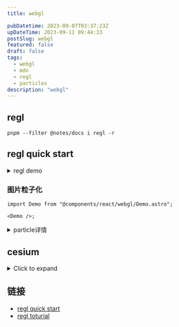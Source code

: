 ```yaml
---
title: webgl

pubDatetime: 2023-09-07T03:37:23Z
upDateTime: 2023-09-11 09:44:33
postSlug: webgl
featured: false
draft: false
tags:
  - webgl
  - mdn
  - regl
  - particles
description: "webgl"
---
```


## regl

```shell
pnpm --filter @notes/docs i regl -r
```

## regl quick start


<ReglDemo client:load />

<details>
<summary>regl demo</summary>

```tsx
import { useEffect } from "react";
import wrapREGL from "regl";

export default () => {
  useEffect(() => {
    const regl = wrapREGL("#demo");
    const drawTriangle = regl({
      frag: `
  void main() {
    gl_FragColor = vec4(1, 0, 0, 1);
  }`,
      vert: `
  attribute vec2 position;
  void main() {
    gl_Position = vec4(position, 0, 1);
  }`,
      attributes: {
        position: [
          [0, -1],
          [-1, 0],
          [1, 1],
        ],
      },

      count: 3,
    });
    regl.frame(() => {
      regl.clear({
        color: [0, 0, 0, 1],
      });
      drawTriangle();
    });
  });
  return <canvas id="demo"></canvas>;
};
```

</details>

### 图片粒子化


<Demo client:load />

```tsx
import Demo from "@components/react/webgl/Demo.astro";

<Demo />;
```

<details>
<summary> particle详情</summary>

```tsx
import { useEffect } from "react";

export const useParticle = (
  canvasId: string = "canvas1",
  imgId: string = "image1",
  buttonId: string = "wrapButton",
  startId: string = "start"
) => {
  useEffect(() => {
    let aId = 0;
    const init = () => {
      const canvas = document.getElementById(canvasId) as HTMLCanvasElement;
      const wrapButton = document.getElementById(buttonId) as HTMLButtonElement;
      const ctx = canvas.getContext("2d") as CanvasRenderingContext2D;

      const width = canvas.clientWidth as number;
      const height = canvas.clientHeight as number;
      class Particle {
        x: number;
        y: number;
        size: number;
        effect: Effect;
        vx: number;
        vy: number;
        originY: number;
        originX: number;
        color: string;
        ease: number = 0.1;
        constructor(effect: Effect, color: string, j: number, i: number) {
          this.effect = effect;
          this.x = Math.random() * this.effect.width;
          this.y = Math.random() * this.effect.height;
          this.originX = Math.floor(j);
          this.originY = i;
          // this.x =this.originX;
          // this.y = this.originY;
          this.color = color;
          this.size = this.effect.gap;
          this.ease = 0.1;
          // this.vx = Math.random()  - 0.5;
          // this.vy = Math.random()  - 0.5;

          this.vx = 0;
          this.vy = 0;
        }

        draw(contex: CanvasRenderingContext2D) {
          contex.fillStyle = this.color;
          contex.fillRect(this.x, this.y, this.size, this.size);
        }
        update() {
          //妙
          this.x += (this.originX - this.x) * this.ease;
          this.y += (this.originY - this.y) * this.ease;
          // this.y += this.vy;
        }

        wrap() {
          this.x = Math.random() * this.effect.width;
          this.y = Math.random() * this.effect.height;
          this.ease = 0.05;
        }
      }

      class Effect {
        width: number;
        height: number;
        particles: Array<Particle>;
        imgae: HTMLImageElement;
        centerX: number;
        centerY: number;
        x: number;
        y: number;
        gap: number;
        constructor(width: number, height: number) {
          this.width = width;
          this.height = height;
          this.particles = [];
          this.imgae = document.getElementById(imgId) as HTMLImageElement;
          this.centerX = this.width * 0.5;
          this.centerY = this.height * 0.5;
          this.x = this.centerX - this.imgae.width * 0.5;
          this.y = this.centerY - this.imgae.height * 0.5;
          this.gap = 4;
        }

        init(context: CanvasRenderingContext2D) {
          context.drawImage(this.imgae, this.x, this.y);
          const pixels = context.getImageData(
            0,
            0,
            this.width,
            this.height
          ).data;
          for (let i = 0; i < this.height; i += this.gap) {
            for (let j = 0; j < this.width; j += this.gap) {
              const index = (i * this.width + j) * 4;
              const red = pixels[index];
              const green = pixels[index + 1];
              const blue = pixels[index + 2];
              const alpha = pixels[index + 3];

              let color = `rgb(${red},${green},${blue})`;
              if (alpha > 0) {
                this.particles.push(new Particle(this, color, j, i));
              }
            }
          }
        }
        draw(context: CanvasRenderingContext2D) {
          this.particles.forEach(item => item.draw(context));
        }
        update() {
          this.particles.forEach(item => item.update());
        }

        wrap() {
          this.particles.forEach(item => item.wrap());
        }
      }

      const effect = new Effect(width, height);
      effect.init(ctx);
      const animate = () => {
        ctx.clearRect(0, 0, width, height);
        effect.draw(ctx);
        effect.update();
        aId = requestAnimationFrame(animate);
      };
      animate();
      wrapButton.addEventListener("click", () => {
        effect.wrap();
      });
    };

    init();
  });
};
```

</details>

## cesium

<details>
<summary>Click to expand</summary>

### Cesium 基本概念

#### 1. **CesiumJS**

CesiumJS 是一个开源 JavaScript 库，用于创建和显示 3D 地球仪和 2D 地图。它提供了一种高性能、跨平台的方式来可视化地理空间数据。

#### 2. **Viewer**

`Viewer` 是 CesiumJS 中的一个核心类，用于创建和管理 3D 地球仪或 2D 地图的实例。它提供了许多便捷的方法和属性来操作和交互地球仪。

#### 3. **Scene**

`Scene` 是 CesiumJS 中的另一个核心类，负责管理所有的 3D 场景和渲染。`Viewer` 包含一个 `Scene` 实例。

#### 4. **Entity**

`Entity` 是 CesiumJS 中的一个类，用于表示地球仪上的一个对象（例如点、线、面、模型等）。`Entity` 可以包含多种数据，如位置、形状、模型等。

#### 5. **DataSource**

`DataSource` 是一个数据容器，用于管理和展示地理空间数据。常见的 DataSource 类型包括 `CzmlDataSource`、`GeoJsonDataSource` 和 `KmlDataSource`。

### Cesium 进阶概念

#### 1. **Tileset**

`Tileset` 是一种分块的地理空间数据格式，用于高效地加载和显示大规模的 3D 数据。常见的 Tileset 格式包括 3D Tiles 和 TMS。

#### 2. **ImageryLayer**

`ImageryLayer` 是 CesiumJS 中的一个类，用于管理和显示地球表面上的影像图层。你可以将多种影像图层叠加在一起，并控制它们的显示顺序和透明度。

#### 3. **TerrainProvider**

`TerrainProvider` 是一个接口，用于提供地形数据。CesiumJS 支持多种地形提供器，包括 `EllipsoidTerrainProvider`、`CesiumTerrainProvider` 和 `VRTheWorldTerrainProvider`。

#### 4. **Primitive**

`Primitive` 是 CesiumJS 中的低级渲染对象，用于表示地球仪上的几何体。与 `Entity` 相比，`Primitive` 更接近于 WebGL 层，因此可以提供更高的性能和灵活性。

### Cesium 示例：基本使用

下面是一个基本的 React 示例，展示如何使用 Cesium 创建一个 3D 地球仪，并添加一些基本的实体。

#### 创建 React 项目

首先，创建一个新的 React 项目并安装 `cesium` 和 `resium`：

```sh
npx create-react-app cesium-demo --template typescript
cd cesium-demo
npm install cesium resium
```

#### 配置 Cesium

在 `vite.config.ts` 文件中添加以下配置：

```typescript
import { defineConfig } from "vite";
import react from "@vitejs/plugin-react";
import { resolve } from "path";

export default defineConfig({
  plugins: [react()],
  resolve: {
    alias: {
      "@": resolve(__dirname, "src"),
      cesium: resolve(__dirname, "node_modules/cesium/Source"),
    },
  },
  define: {
    CESIUM_BASE_URL: JSON.stringify("/cesium"),
  },
  build: {
    rollupOptions: {
      external: ["cesium"],
      output: {
        globals: {
          cesium: "Cesium",
        },
      },
    },
  },
  server: {
    proxy: {
      "/cesium": {
        target:
          "https://cesium.com/downloads/cesiumjs/releases/1.88/Build/Cesium",
        changeOrigin: true,
        rewrite: path => path.replace(/^\/cesium/, ""),
      },
    },
  },
});
```

#### 创建 Cesium 组件

在 `src` 目录中创建 `CesiumComponent.tsx` 文件，并添加以下代码：

```tsx
import React, { useEffect } from "react";
import { Viewer, Entity, EntityDescription } from "resium";
import { Cartesian3 } from "cesium";

const CesiumComponent: React.FC = () => {
  useEffect(() => {
    // Load Cesium resources from the defined CESIUM_BASE_URL
    import("cesium/Widgets/widgets.css");
  }, []);

  return (
    <Viewer full>
      <Entity
        name="Tokyo"
        position={Cartesian3.fromDegrees(139.767052, 35.681167, 100)}
        point={{ pixelSize: 10 }}
      >
        <EntityDescription>
          <h1>Tokyo</h1>
          <p>Tokyo is the capital of Japan.</p>
        </EntityDescription>
      </Entity>
    </Viewer>
  );
};

export default CesiumComponent;
```

#### 使用组件

在 `src/main.tsx` 文件中使用 `CesiumComponent`：

```tsx
import React from "react";
import ReactDOM from "react-dom";
import CesiumComponent from "./CesiumComponent";
import "./index.css";

ReactDOM.createRoot(document.getElementById("root") as HTMLElement).render(
  <React.StrictMode>
    <CesiumComponent />
  </React.StrictMode>
);
```

### 配置 index.html

确保在 `public/index.html` 文件中正确包含 `Cesium` 的样式和配置：

```html
<!doctype html>
<html lang="en">
  <head>
    <meta charset="UTF-8" />
    <meta name="viewport" content="width=device-width, initial-scale=1.0" />
    <title>Cesium Vite Demo</title>
    <link
      rel="stylesheet"
      href="https://cesium.com/downloads/cesiumjs/releases/1.88/Build/Cesium/Widgets/widgets.css"
    />
    <style>
      #root {
        width: 100%;
        height: 100%;
        margin: 0;
        padding: 0;
        overflow: hidden;
      }
      body {
        margin: 0;
        padding: 0;
        overflow: hidden;
      }
    </style>
  </head>
  <body>
    <div id="root"></div>
  </body>
</html>
```

### 运行项目

现在，你可以启动 Vite 开发服务器：

```sh
npm run dev
```

这个示例展示了如何在 Vite 项目中使用 Cesium 创建一个 3D 地球仪，并添加一个简单的实体。你可以根据需要进一步扩展和自定义此组件，添加更多的功能和交互。

</details>


<Diorama />


<Gpu client:visible />

## 链接

- [regl quick start](https://github.com/regl-project/regl/blob/gh-pages/API.md#quick-start)
- [regl toturial](https://observablehq.com/collection/@rreusser/regl-examples)
